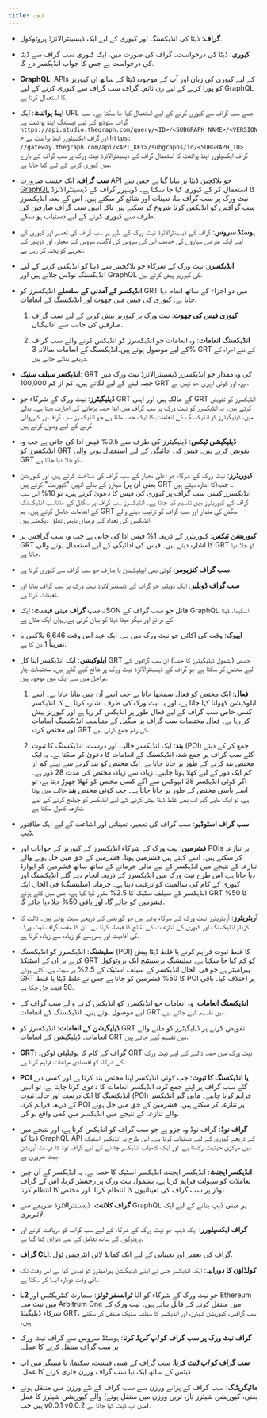 ```yaml
---
title: لغت
---
```


- **گراف**: ڈیٹا کی انڈیکسنگ اور کیوری کے لیے ایک ڈیسینٹرالائزڈ پروٹوکول.

- **کیوری**: ڈیٹا کی درخواست۔ گراف کی صورت میں، ایک کیوری سب گراف سے ڈیٹا کی درخواست ہے جس کا جواب انڈیکسر دے گا.

- **GraphQL**: APIs کے لیے کیوری کی زبان اور آپ کے موجودہ ڈیٹا کے ساتھ ان کیوریز کو پورا کرنے کے لیے رن ٹائم۔ گراف سب گراف سے کیوری کرنے کے لیے GraphQL کا استعمال کرتا ہے.

- **اینڈ پوائنٹ**: ایک URL جسے سب گراف سے کیوری کرنے کے لیے استعمال کیا جا سکتا ہے۔ سب گراف سٹوڈیو کے لیے ٹیسٹنگ اینڈ پوائنٹ ہے `https://api.studio.thegraph.com/query/<ID>/<SUBGRAPH_NAME>/<VERSION>` اور گراف ایکسپلورر اینڈ پوائنٹ ہے `https: //gateway.thegraph.com/api/<API_KEY>/subgraphs/id/<SUBGRAPH_ID>`۔ گراف ایکسپلورر اینڈ پوائنٹ کا استعمال گراف کے ڈیسینٹرالائزڈ نیٹ ورک پر سب گراف کے بارے میں کیوری کرنے کے لیے کیا جاتا ہے.

- **سب گراف**: ایک حسب ضرورت API جو بلاکچین ڈیٹا پر بنایا گیا ہے جس سے [GraphQL](https://graphql.org/) کا استعمال کر کے کیوری کیا جا سکتا ہے۔ ڈویلپرز گراف کے ڈیسینٹرالائزڈ نیٹ ورک پر سب گراف بنا، تعینات اور شائع کر سکتے ہیں۔ اس کے بعد، انڈیکسرز سب گرافس کو انڈیکس کرنا شروع کر سکتے ہیں تاکہ انہیں سب گراف صارفین کی طرف سے کیوری کرنے کے لیے دستیاب ہو سکے.

- **ہوسٹڈ سروس**: گراف کے ڈیسینٹرالائزڈ نیٹ ورک کے طور پر سب گراف کی تعمیر اور کیوری کے لیے ایک عارضی سہاروں کی خدمت اس کی سروس کی لاگت، سروس کے معیار، اور ڈویلپر کے تجربے کو پختہ کر رہی ہے.

- **انڈیکسرز**: نیٹ ورک کے شرکاء جو بلاکچینز سے ڈیٹا کو انڈیکس کرنے کے لیے انڈیکسنگ نوڈس چلاتے ہیں اور GraphQL کی کیوریز پیش کرتے ہیں.

- **انڈیکسر کے آمدنی کے سلسلے** انڈیکسرز کو GRT میں دو اجزاء کے ساتھ انعام دیا جاتا ہے: کیوری کی فیس میں چھوٹ اور انڈیکسنگ کے انعامات.

  1. **کیوری فیس کی چھوٹ**: نیٹ ورک پر کیوریز پیش کرنے کے لیے سب گراف صارفین کی جانب سے ادائیگیاں.

  2. **انڈیکسنگ انعامات**: وہ انعامات جو انڈیکسرز کو انڈیکس کرنے والے سب گراف کے لیے موصول ہوتے ہیں۔انڈیکسنگ کے انعامات سالانہ 3% GRT کے نئے اجراء کے ذریعے بنائے جاتے ہیں.

- **انڈیکسر سیلف سٹیک**: GRT کی وہ مقدار جو انڈیکسرز ڈیسینٹرالائزڈ نیٹ ورک میں حصہ لینے کے لیے لگاتے ہیں۔ کم از کم 100,000 GRT ہے، اور کوئی اوپری حد نہیں ہے.

- **ڈیلیگیٹرز**: نیٹ ورک کے شرکاء جو GRT کے مالک ہیں اور اپنی GRT انڈیکسرز کو تفویض کرتے ہیں۔ یہ انڈیکسرز کو نیٹ ورک پر سب گراف میں اپنا حصہ بڑھانے کی اجازت دیتا ہے۔ بدلے میں، ڈیلیگیٹرز کو انڈیکسنگ کے انعامات کا ایک حصہ ملتا ہے جو انڈیکسرز سب گراف پر کارروائی کرنے کے لیے وصول کرتے ہیں.

- **ڈیلیگیشن ٹیکس**: ڈیلیگیٹرز کی طرف سے 0.5% فیس ادا کی جاتی ہے جب وہ انڈیکسرز کو GRT تفویض کرتے ہیں۔ فیس کی ادائیگی کے لیے استعمال ہونے والی GRT کو جلا دیا جاتا ہے.

- **کیوریٹرز**: نیٹ ورک کے شرکاء جو اعلیٰ معیار کے سب گراف کی شناخت کرتے ہیں، اور کیوریشن شیئرز کے بدلے انہیں "کیوریٹ" کرتے ہیں (یعنی ان پر GRT کا اشارہ دیتے ہیں)۔ جب انڈیکسرز کسی سب گراف پر کیوری کی فیس کا دعویٰ کرتے ہیں، تو 10% اس سب گراف کے کیوریٹرز میں تقسیم کیا جاتا ہے۔ انڈیکسرز سب گراف پر سگنل کے متناسب انڈیکسنگ کے انعامات حاصل کرتے ہیں۔ ہم GRT سگنل کی مقدار اور سب گراف کو ترتیب دینے والے انڈیکسرز کی تعداد کے درمیان باہمی تعلق دیکھتے ہیں.

- **کیوریشن ٹیکس**: کیوریٹرز کے ذریعہ 1% فیس ادا کی جاتی ہے جب وہ سب گرافس پر GRT کا اشارہ دیتے ہیں۔ فیس کی ادائیگی کے لیے استعمال ہونے والی GRT کو جلا دیا جاتا ہے.

- **سب گراف کنزیومر**: کوئی بھی ایپلیکیشن یا صارف جو سب گراف سے کیوری کرتا ہے.

- **سب گراف ڈویلپر**: ایک ڈویلپر جو گراف کے ڈیسینٹرالائزڈ نیٹ ورک پر سب گراف بناتا اور تعینات کرتا ہے.

- **سب گراف مینی فیسٹ**: ایک JSON فائل جو سب گراف کے GraphQL اسکیما، ڈیٹا کے ذرائع اور دیگر میٹا ڈیٹا کو بیان کرتی ہے.[ یہاں](https://ipfs.io/ipfs/QmVQdzeGdPUiLiACeqXRpKAYpyj8Z1yfWLMUq7A7WundUf) ایک مثال ہے.

- **ایپوک**: وقت کی اکائی جو نیٹ ورک میں ہے۔ ایک عہد اس وقت 6,646 بلاکس یا تقریباً 1 دن کا ہے.

- **ایلوکیشن**: ایک انڈیکسر اپنا کل GRT حصص (بشمول ڈیلیگیٹرز کا حصہ) ان سب گرافوں کے لیے مختص کر سکتا ہے جو گراف کے ڈیسینٹرالائزڈ نیٹ ورک پر شائع کیے گئے ہیں۔ مختصات چار مراحل میں سے ایک میں موجود ہیں.

  1. **فعال**: ایک مختص کو فعال سمجھا جاتا ہے جب اسے آن چین بنایا جاتا ہے۔ اسے ایلوکیشن کھولنا کہا جاتا ہے، اور یہ نیٹ ورک کی طرف اشارہ کرتا ہے کہ انڈیکسر کسی خاص سب گراف کے لیے فعال طور پر انڈیکس کر رہا ہے اور کیوریز پیش کر رہا ہے۔ فعال مختصات سب گراف پر سگنل کے متناسب انڈیکسنگ انعامات اور مختص کردہ GRT کی رقم جمع کرتی ہیں.

  2. **بند**: ایک انڈیکسر حالیہ، اور درست، انڈیکسنگ کا ثبوت (POI) جمع کر کے دیئے گئے سب گراف پر جمع شدہ انڈیکسنگ کے انعامات کا دعویٰ کر سکتا ہے۔ یہ ایک مختص بند کرنے کے طور پر جانا جاتا ہے. ایک مختص کو بند کرنے سے پہلے کم از کم ایک دور کے لیے کھلا ہونا چاہیے۔ زیادہ سے زیادہ مختص کی مدت 28 دور ہے۔ اگر کوئی انڈیکسر 28 ایپوکس سے آگے کسی مختص کو کھلا چھوڑ دیتا ہے، تو اسے باسی مختص کے طور پر جانا جاتا ہے۔ جب کوئی مختص **بند** حالت میں ہوتا ہے، تو ایک ماہی گیر اب بھی غلط ڈیٹا پیش کرنے کے لیے انڈیکسر کو چیلنج کرنے کے لیے تنازعہ کھول سکتا ہے.

- **سب گراف اسٹوڈیو**: سب گراف کی تعمیر، تعیناتی اور اشاعت کے لیے ایک طاقتور ڈیپ.

- **فشرمین**: نیٹ ورک کے شرکاء انڈیکسرز کے کیوریز کے جوابات اور POIs پر تنازعہ کر سکتے ہیں۔ اسے کہتے ہیں فشرمین ہونا۔ فشرمین کے حق میں حل ہونے والے تنازعہ کے نتیجے میں انڈیکسر کے لیے مالی جرمانے کے ساتھ ساتھ فشرمین کو ایوارڈ دیا جاتا ہے، اس طرح نیٹ ورک میں انڈیکسرز کے ذریعہ انجام دیے گئے انڈیکسنگ اور کیوری کے کام کی سالمیت کو ترغیب دیتا ہے۔ جرمانہ (سلیشنگ) فی الحال ایک انڈیکسر کے سیلف سٹیک کا 2.5% مقرر کیا گیا ہے، جس میں کٹے ہوئے GRT کا 50% فشرمین کو جائے گا، اور باقی 50% جلا دیا جائے گا.

- **آربٹریٹرز**: آربٹریٹرز نیٹ ورک کے شرکاء ہوتے ہیں جو گورننس کے ذریعے سیٹ ہوتے ہیں۔ ثالث کا کردار انڈیکسنگ اور کیوری کے تنازعات کے نتائج کا فیصلہ کرنا ہے۔ ان کا مقصد گراف نیٹ ورک کی افادیت اور بھروسے کو زیادہ سے زیادہ کرنا ہے.

- **سلیشنگ**: انڈیکسرز کو انڈیکسنگ (POI) کا غلط ثبوت فراہم کرنے یا غلط ڈیٹا پیش کرنے پر ان کے اسٹیکڈ GRT کو کم کیا جا سکتا ہے۔ سلیشنگ پرسینٹیج ایک پروٹوکول پیرامیٹر ہے جو فی الحال انڈیکسر کے سیلف اسٹیک کے 2.5% پر سیٹ ہے۔ کٹے ہوئے GRT کا 50% فشرمین کو جاتا ہے جس نے غلط ڈیٹا یا غلط POI پر اختلاف کیا۔ باقی 50 فیصد جل چکا ہے.

- **انڈیکسنگ انعامات**: وہ انعامات جو انڈیکسرز کو انڈیکس کرنے والے سب گراف کے لیے موصول ہوتے ہیں۔ انڈیکسنگ کے انعامات GRT میں تقسیم کیے جاتے ہیں.

- **ڈیلیگیشن کے انعامات**: انڈیکسرز کو GRT تفویض کرنے پر ڈیلیگیٹرز کو ملنے والے انعامات۔ ڈیلیگیشن کے انعامات GRT میں تقسیم کیے جاتے ہیں.

- **GRT**: گراف کے کام کا یوٹیلیٹی ٹوکن۔ GRT نیٹ ورک میں حصہ ڈالنے کے لیے نیٹ ورک کے شرکاء کو اقتصادی مراعات فراہم کرتا ہے.

- **POI یا انڈیکسنگ کا ثبوت**: جب کوئی انڈیکسر اپنا مختص بند کرتا ہے اور کسی دیے گئے سب گراف پر اپنے جمع کردہ انڈیکسر انعامات کا دعوی کرنا چاہتا ہے، تو انہیں انڈیکسنگ کا ایک درست اور حالیہ ثبوت (POI) فراہم کرنا چاہیے۔ ماہی گیر انڈیکسر کے ذریعہ فراہم کردہ POI پر تنازعہ کر سکتے ہیں۔ فشرمین کے حق میں حل ہونے والے تنازعہ کے نتیجے میں انڈیکسر میں کمی واقع ہو گی.

- **گراف نوڈ**: گراف نوڈ وہ جزو ہے جو سب گراف کو انڈیکس کرتا ہے، اور نتیجے میں ڈیٹا کو GraphQL API کے ذریعے کیوری کے لیے دستیاب کرتا ہے۔ اس طرح یہ انڈیکسر اسٹیک میں مرکزی حیثیت رکھتا ہے، اور ایک کامیاب انڈیکسر چلانے کے لیے گراف نوڈ کا درست آپریشن بہت ضروری ہے.

- **انڈیکسر ایجنٹ**: انڈیکسر ایجنٹ انڈیکسر اسٹیک کا حصہ ہے۔ یہ انڈیکسر کے آن چین تعاملات کو سہولت فراہم کرتا ہے، بشمول نیٹ ورک پر رجسٹر کرنا، اس کے گراف نوڈز پر سب گراف کی تعیناتیوں کا انتظام کرنا، اور مختص کا انتظام کرنا.

- **گراف کلائنٹ**: ڈیسینٹرالائزڈ طریقے سے GraphQL پر مبنی ڈیپ بنانے کے لیے ایک لائبریری.

- **گراف ایکسپلورر**: ایک ڈیپ جو نیٹ ورک کے شرکاء کے لیے سب گراف کو دریافت کرنے اور پروٹوکول کے ساتھ تعامل کے لیے ڈیزائن کیا گیا ہے.

- **گراف CLI**: گراف کی تعمیر اور تعیناتی کے لیے ایک کمانڈ لائن انٹرفیس ٹول.

- **کولڈاؤن کا دورانیہ**: ایک انڈیکسر جس نے اپنے ڈیلیگیشن پیرامیٹرز کو تبدیل کیا ہے اس وقت تک باقی وقت دوبارہ ایسا کر سکتا ہے.

- **L2 ٹرانسفر ٹولز**: سمارٹ کنٹریکٹس اور UI جو نیٹ ورک کے شرکاء کو Ethereum مین نیٹ سے Arbitrum One میں منتقل کرنے کے قابل بناتے ہیں۔ نیٹ ورک کے شرکاء ڈیلیگیٹڈ GRT، سب گرافس، کیوریشن شیئرز، اور انڈیکسر کا سیلف سٹیک منتقل کر سکتے ہیں۔

- **گراف نیٹ ورک پر سب گراف کو _اپ گریڈ_ کرنا**: ہوسٹڈ سروس سے گراف نیٹ ورک پر سب گراف منتقل کرنے کا عمل۔

- **سب گراف کو _اپ ڈیٹ_ کرنا**: سب گراف کے مینی فیسٹ، سکیما، یا میپنگز میں اپ ڈیٹس کے ساتھ ایک نیا سب گراف ورزن جاری کرنے کا عمل۔

- **مائیگریٹنگ**: سب گراف کے پرانے ورزن سے سب گراف کے نئے ورزن میں منتقل ہونے والے کیوریشن شیئرز کا عمل (یعنی، کیوریشن شیئرز تازہ ترین ورزن میں منتقل ہوتے ہیں جب v0.0.1 v0.0.2 میں اپ ڈیٹ کیا جاتا ہے)۔

